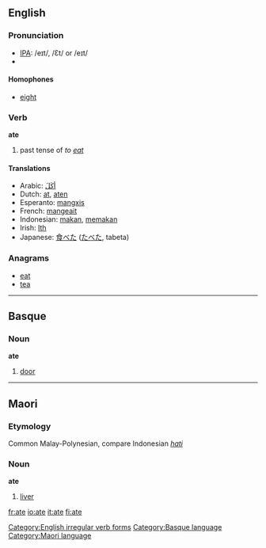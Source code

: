 ==English==

=== Pronunciation ===
*[[w:IPA|IPA]]: {{US}} /eɪt/, {{UK}} /Ɛt/ or /eɪt/
*{{audio|en-us-ate.ogg|Audio (US)}}

====Homophones====
*[[eight]]

=== Verb ===
'''ate'''
# past tense of ''to [[eat]]''

====Translations====
*Arabic: [[أكَلَ]]
*Dutch: [[at]], [[aten]]
*Esperanto: [[mangxis]]
*French: [[mangeait]]
*Indonesian: [[makan]], [[makan|memakan]]
*Irish: [[Ith]]
*Japanese: [[食べた]] ([[たべた]], tabeta)

===Anagrams===
*[[eat]]
*[[tea]]

[[Category:English irregular verb forms]]

----

==Basque==
===Noun===
'''ate'''

# [[door]]

[[Category:Basque language]]

----

==Maori==
===Etymology===
Common Malay-Polynesian, compare Indonesian ''[[hati]]''
===Noun===
'''ate'''

# [[liver]]

[[Category:Maori language]]

[[fr:ate]]
[[io:ate]]
[[it:ate]]
[[fi:ate]]